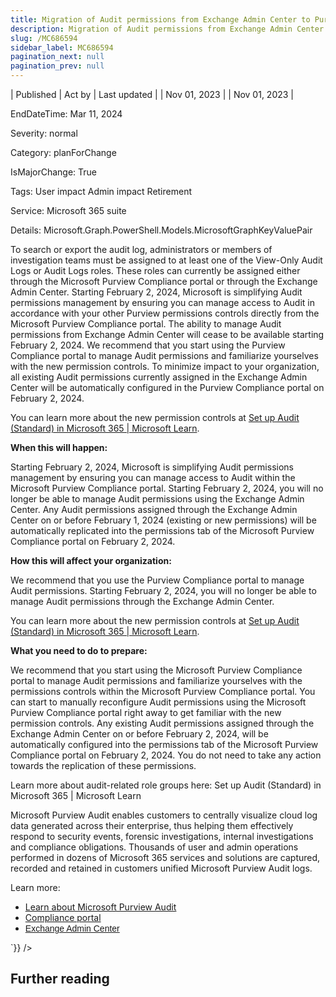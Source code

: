 ```yaml
---
title: Migration of Audit permissions from Exchange Admin Center to Purview Compliance portal
description: Migration of Audit permissions from Exchange Admin Center to Purview Compliance portal
slug: /MC686594
sidebar_label: MC686594
pagination_next: null
pagination_prev: null
---
```



| Published | Act by | Last updated |
| Nov 01, 2023 |  | Nov 01, 2023 |

EndDateTime: Mar 11, 2024

Severity: normal

Category: planForChange

IsMajorChange: True

Tags: User impact Admin impact Retirement

Service: Microsoft 365 suite

Details: Microsoft.Graph.PowerShell.Models.MicrosoftGraphKeyValuePair

<div dangerouslySetInnerHTML={{__html:`
<p>To search or export the audit log, administrators or members of investigation teams must be assigned to at least one of the View-Only Audit Logs or Audit Logs roles. These roles can currently be assigned either through the Microsoft Purview Compliance portal or through the Exchange Admin Center. Starting   February 2, 2024, Microsoft is simplifying Audit permissions management by ensuring you can manage access to Audit in accordance with your other Purview permissions controls directly from the Microsoft Purview Compliance portal. The ability to manage Audit permissions from Exchange Admin Center will cease to be available starting February 2, 2024. We recommend that you start using the Purview Compliance portal to manage Audit permissions and familiarize yourselves with the new permission controls. To minimize impact to your organization, all existing Audit permissions currently assigned in the Exchange Admin Center will be automatically configured in the Purview Compliance portal on February 2, 2024.      
</p><p>You can learn more about the new permission controls at <a href="https://learn.microsoft.com/purview/audit-standard-setup#step-2-assign-permissions-to-search-the-audit-log" target="_blank">Set up Audit (Standard) in Microsoft 365 | Microsoft Learn</a>.</p><p><b>When this will happen:</b>
</p><p>Starting   February 2, 2024, Microsoft is simplifying Audit permissions management by ensuring you can manage access to Audit within the Microsoft Purview Compliance portal. Starting February 2, 2024, you will no longer be able to manage Audit permissions using the Exchange Admin Center. Any Audit permissions assigned through the Exchange Admin Center on or before February 1, 2024 (existing or new permissions) will be automatically replicated into the permissions tab of the Microsoft Purview Compliance portal on February 2, 2024. 
</p><p><b>How this will affect your organization:</b></p><p>We recommend that you use the Purview Compliance portal to manage Audit permissions. Starting February 2, 2024, you will no longer be able to manage Audit permissions through the Exchange Admin Center.  
</p><p>You can learn more about the new permission controls at <a href="https://learn.microsoft.com/purview/audit-standard-setup#step-2-assign-permissions-to-search-the-audit-log" target="_blank">Set up Audit (Standard) in Microsoft 365 | Microsoft Learn</a>.
</p><p><b>What you need to do to prepare:</b></p><p>We recommend that you start using the Microsoft Purview Compliance portal to manage Audit permissions and familiarize yourselves with the permissions controls within the Microsoft Purview Compliance portal. You can start to manually reconfigure Audit permissions using the Microsoft Purview Compliance portal right away to get familiar with the new permission controls. Any existing Audit permissions assigned through the Exchange Admin Center on or before February 2, 2024, will be automatically configured into the permissions tab of the Microsoft Purview Compliance portal on February 2, 2024. You do not need to take any action towards the replication of these permissions. 
</p><p>Learn more about audit-related role groups here: Set up Audit (Standard) in Microsoft 365 | Microsoft Learn  
</p><p>Microsoft Purview Audit enables customers to centrally visualize cloud log data generated across their enterprise, thus helping them effectively respond to security events, forensic investigations, internal investigations and compliance obligations. Thousands of user and admin operations performed in dozens of Microsoft 365 services and solutions are captured, recorded and retained in customers unified Microsoft Purview Audit logs. 
</p><p>Learn more: </p><ul><li><a href="https://learn.microsoft.com/purview/audit-solutions-overview" target="_blank">Learn about Microsoft Purview Audit</a></li><li><a href="https://compliance.microsoft.com/" target="_blank">Compliance portal </a></li><li><a href="https://learn.microsoft.com/Exchange/permissions-exo/role-groups" target="_blank" style="background-color: rgb(255, 255, 255); font-family: sans-serif; font-weight: 400;">Exchange Admin Center</a></li></ul>
`}} />

## Further reading
